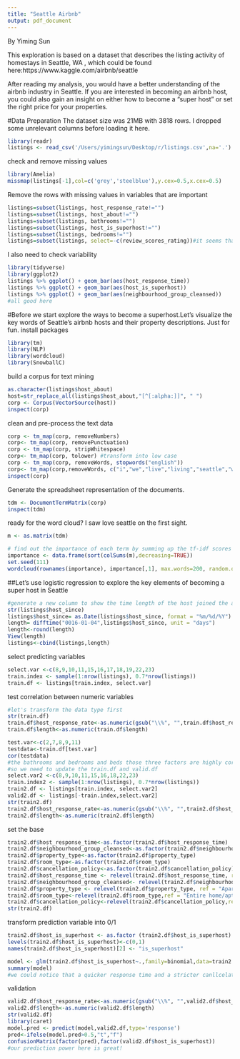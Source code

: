 ```yaml
---
title: "Seattle Airbnb"
output: pdf_document
---
```


By Yiming Sun

This exploration is based on a dataset that describes the listing activity of homestays in Seattle, WA , which could be found here:https://www.kaggle.com/airbnb/seattle

After reading my analysis, you would have a better understanding of the airbnb industry in Seattle.
If you are interested in becoming an airbnb host, you could also gain an insight on either how to become a "super host" or set the right price for your properties.

#Data Preparation
The dataset size was 21MB with 3818 rows. I dropped some unrelevant columns before loading it here.
```r
library(readr)
listings <- read_csv('/Users/yimingsun/Desktop/r/listings.csv',na='.')
```

check and remove missing values
```r

library(Amelia)
missmap(listings[-1],col=c('grey','steelblue'),y.cex=0.5,x.cex=0.5)
```

Remove the rows with missing values in variables that are important
```r
listings=subset(listings, host_response_rate!="")
listings=subset(listings, host_about!="")
listings=subset(listings, bathrooms!="")
listings=subset(listings, host_is_superhost!="")
listings=subset(listings, bedrooms!="")
listings=subset(listings, select=-c(review_scores_rating))#it seems that there are lots of missing values for the 'review_scores_rating' variable, and we might run into endogeneity issues to put it into the superhost regression. So we remove this variable here.
```


I also need to check variability
```r
library(tidyverse)
library(ggplot2)
listings %>% ggplot() + geom_bar(aes(host_response_time))
listings %>% ggplot() + geom_bar(aes(host_is_superhost))
listings %>% ggplot() + geom_bar(aes(neighbourhood_group_cleansed))
#all good here
```


#Before we start explore the ways to become a superhost.Let's visualize the key words of Seattle's airbnb hosts and their property descriptions. Just for fun.
install packages
```r
library(tm)
library(NLP)
library(wordcloud)
library(SnowballC)
```


build a corpus for text mining
```r
as.character(listings$host_about)
host=str_replace_all(listings$host_about,"[^[:alpha:]]", " ") 
corp <- Corpus(VectorSource(host))
inspect(corp)
```
clean and pre-process the text data
```r

corp <- tm_map(corp, removeNumbers)
corp<- tm_map(corp, removePunctuation)
corp <- tm_map(corp, stripWhitespace) 
corp<- tm_map(corp, tolower) #transform into low case
corp <- tm_map(corp, removeWords, stopwords("english")) 
corp<- tm_map(corp,removeWords, c("i","we","live","living","seattle","washington","airbnb"))#remove your own stop word
inspect(corp)
```


Generate the spreadsheet representation of the documents.
```r
tdm <- DocumentTermMatrix(corp)
inspect(tdm)
```

ready for the word cloud? I saw love seattle on the first sight.
```r
m <- as.matrix(tdm)

# find out the importance of each term by summing up the tf-idf scores over the corpus
importance <- data.frame(sort(colSums(m),decreasing=TRUE))
set.seed(111)
wordcloud(rownames(importance), importance[,1], max.words=200, random.order=FALSE, rot.per=0.35,colors=brewer.pal(8, "Dark2"))

```

##Let's use logistic regression to explore the key elements of becoming a super host in Seattle
```r
#generate a new column to show the time length of the host joined the airbnb
str(listings$host_since)
listings$host_since= as.Date(listings$host_since, format = "%m/%d/%Y")
length= difftime("0016-01-04",listings$host_since, unit = "days")
length<-round(length)
View(length)
listings<-cbind(listings,length)
```

select predicting variables
```r
select.var <-c(8,9,10,11,15,16,17,18,19,22,23)
train.index <- sample(1:nrow(listings), 0.7*nrow(listings))
train.df <- listings[train.index, select.var]
```

test correlation between numeric variables
```r
#let's transform the data type first
str(train.df)
train.df$host_response_rate<-as.numeric(gsub("\\%", "",train.df$host_response_rate))
train.df$length<-as.numeric(train.df$length)

test.var<-c(2,7,8,9,11)
testdata<-train.df[test.var]
cor(testdata)
#the bathrooms and bedrooms and beds those three factors are highly corelated, let's just keep one: bedrooms
#so we need to update the train.df and valid.df
select.var2 <-c(8,9,10,11,15,16,18,22,23)
train.index2 <- sample(1:nrow(listings), 0.7*nrow(listings))
train2.df <- listings[train.index, select.var2]
valid2.df <- listings[-train.index,select.var2]
str(train2.df)
train2.df$host_response_rate<-as.numeric(gsub("\\%", "",train2.df$host_response_rate))
train2.df$length<-as.numeric(train2.df$length)
```




set the base
```r
train2.df$host_response_time<-as.factor(train2.df$host_response_time)
train2.df$neighbourhood_group_cleansed<-as.factor(train2.df$neighbourhood_group_cleansed)
train2.df$property_type<-as.factor(train2.df$property_type)
train2.df$room_type<-as.factor(train2.df$room_type)
train2.df$cancellation_policy<-as.factor(train2.df$cancellation_policy)
train2.df$host_response_time <- relevel(train2.df$host_response_time, ref = "within an hour")
train2.df$neighbourhood_group_cleansed<- relevel(train2.df$neighbourhood_group_cleansed, ref = "University District")
train2.df$property_type <- relevel(train2.df$property_type, ref = "Apartment")
train2.df$room_type<-relevel(train2.df$room_type,ref = "Entire home/apt")
train2.df$cancellation_policy<-relevel(train2.df$cancellation_policy,ref = "flexible")
str(train2.df)

```

transform prediction variable into 0/1
```r
train2.df$host_is_superhost <- as.factor (train2.df$host_is_superhost) 
levels(train2.df$host_is_superhost)<-c(0,1)
names(train2.df$host_is_superhost)[2] <- "is_superhost"

```


```r
model <- glm(train2.df$host_is_superhost~.,family=binomial,data=train2.df)
summary(model)
#we could notice that a quicker response time and a stricter canllcelation policy would lead to a higher probablity of becoming a superhost. Host with properties in University District are the least possible to become a superhost. Property type cabin is significantly better than apartment,sharedroom type is significantly worse than entire home/apt. And the host's length of joining airbnb doesn't play an important role in effecting whether the host would become a superhost. And a surprising result is that more bedrooms tend to decrease the host's probability of becoming a superhost. I think it might be a lurking variable here. Perhaps more bedrooms tend to be more less affordable and that might be the reason to decrease the property's popularity. 
```

validation
```r
valid2.df$host_response_rate<-as.numeric(gsub("\\%", "",valid2.df$host_response_rate))
valid2.df$length<-as.numeric(valid2.df$length)
str(valid2.df)
library(caret)
model.pred <- predict(model,valid2.df,type='response')
pred<-ifelse(model.pred>0.5,"t","f")
confusionMatrix(factor(pred),factor(valid2.df$host_is_superhost))
#our prediction power here is great!
```



